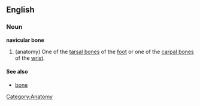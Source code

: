 {{wikipedia}}
==English==
===Noun===
'''navicular bone'''
# (anatomy) One of the [[tarsal bone]]s of the [[foot]] or one of the [[carpal bone]]s of the [[wrist]].

====See also====
*[[bone]]

[[Category:Anatomy]]